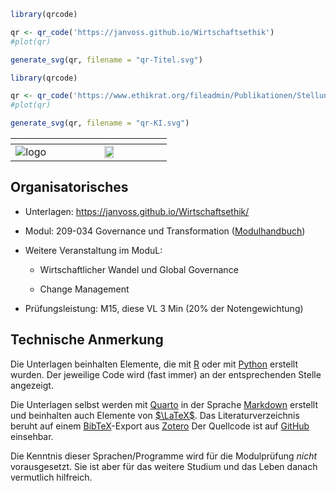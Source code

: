 
```r
library(qrcode)

qr <- qr_code('https://janvoss.github.io/Wirtschaftsethik')
#plot(qr)

generate_svg(qr, filename = "qr-Titel.svg")

```

[## Code hier geparkt für Abschnitt Anwendungen/KI. Da dort auch Python-Code steht, wird er hier ausgeführt]::

```r

library(qrcode)

qr <- qr_code('https://www.ethikrat.org/fileadmin/Publikationen/Stellungnahmen/deutsch/stellungnahme-mensch-und-maschine-kurzfassung.pdf')
#plot(qr)

generate_svg(qr, filename = "qr-KI.svg")

```


|       ${}$        |  ${}$  |
|:-----------------:|:--------------------------------------------------:|
| ![logo](logo.png) |    ![](qr-Titel.svg){width="30%"}              |

:::{.callout-note 
    icon=false 
    collapse=true }

# Organisatorisches {.unnumbered}

- Unterlagen: <https://janvoss.github.io/Wirtschaftsethik/>

- Modul: 209-034 Governance und Transformation ([Modulhandbuch](https://www.hfwu.de/fileadmin/user_upload/FAVM/ZuB/Module/Modulhandbuch_spob_zub_2022_WiSe_Stand_2022_WiSe.pdf)) 

- Weitere Veranstaltung im ModuL:

  - Wirtschaftlicher Wandel und Global Governance
  
  - Change Management

- Prüfungsleistung: M15, diese VL  3 Min (20% der Notengewichtung)

:::

:::{.callout-tip 
    icon=false 
    collapse=true }

# Technische Anmerkung {.unnumbered}

Die Unterlagen beinhalten Elemente, die mit [R](https://www.r-project.org/) oder mit [Python](https://www.python.org/) erstellt wurden. Der jeweilige Code wird (fast immer) an der entsprechenden Stelle angezeigt.


Die Unterlagen selbst werden mit [Quarto](https://quarto.org/) in der Sprache [Markdown](https://www.markdownguide.org) erstellt und beinhalten auch Elemente von [$\LaTeX$](https://www.latex-project.org/). Das Literaturverzeichnis beruht auf einem [BibTeX](https://www.bibtex.org/de/)-Export aus [Zotero](https://www.zotero.org/) Der Quellcode ist auf [GitHub](https://github.com/) einsehbar.

Die Kenntnis dieser Sprachen/Programme wird für die Modulprüfung *nicht* vorausgesetzt. Sie ist aber für das weitere Studium und das Leben danach vermutlich hilfreich.

:::